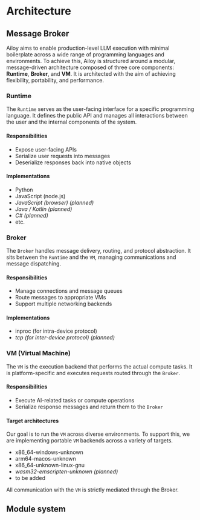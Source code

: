 
# Architecture

## Message Broker

Ailoy aims to enable production-level LLM execution with minimal boilerplate across a wide range of programming languages and environments.
To achieve this, Ailoy is structured around a modular, message-driven architecture composed of three core components: **Runtime**, **Broker**, and **VM**.
It is architected with the aim of achieving flexibility, portability, and performance.

<p align="center">
  <BrokerVMRuntimeImage style={{ width: "80%", height: "80%" }} />
</p>

### Runtime

The `Runtime` serves as the user-facing interface for a specific programming language.
It defines the public API and manages all interactions between the user and the internal components of the system.

#### Responsibilities

- Expose user-facing APIs
- Serialize user requests into messages
- Deserialize responses back into native objects

#### Implementations

- Python
- JavaScript (node.js)
- *JavaScript (browser) (planned)*
- *Java / Kotlin (planned)*
- *C# (planned)*
- etc.

### Broker

The `Broker` handles message delivery, routing, and protocol abstraction.
It sits between the `Runtime` and the `VM`, managing communications and message dispatching.

#### Responsibilities

- Manage connections and message queues
- Route messages to appropriate VMs
- Support multiple networking backends

#### Implementations

- inproc (for intra-device protocol)
- *tcp (for inter-device protocol) (planned)*

### VM (Virtual Machine)

The `VM` is the execution backend that performs the actual compute tasks.
It is platform-specific and executes requests routed through the `Broker`.

#### Responsibilities

- Execute AI-related tasks or compute operations
- Serialize response messages and return them to the `Broker`

#### Target architectures

Our goal is to run the `VM` across diverse environments.
To support this, we are implementing portable `VM` backends across a variety of targets.

- x86_64-windows-unknown
- arm64-macos-unknown
- x86_64-unknown-linux-gnu
- *wasm32-emscripten-unknown (planned)*
- to be added

All communication with the `VM` is strictly mediated through the Broker.


## Module system
